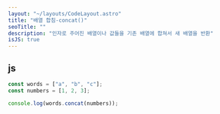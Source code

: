 ```yaml
---
layout: "~/layouts/CodeLayout.astro"
title: "배열 합침-concat()"
seoTitle: ""
description: "인자로 주어진 배열이나 값들을 기존 배열에 합쳐서 새 배열을 반환"
isJS: true
---
```


## js

```js
const words = ["a", "b", "c"];
const numbers = [1, 2, 3];

console.log(words.concat(numbers));
```
